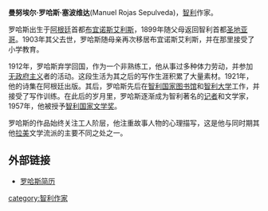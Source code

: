 '''曼努埃尔·罗哈斯·塞波维达'''(Manuel Rojas Sepulveda){{BD|1896年|1月8日|1973年|3月11日|catIdx=Rojas, Manuel}}，[[智利|智利]]作家。

罗哈斯出生于[[阿根廷|阿根廷]]首都[[布宜诺斯艾利斯|布宜诺斯艾利斯]]，1899年随父母返回智利首都[[圣地亚哥_(智利)|圣地亚哥]]。1903年其父去世，罗哈斯随母亲再次移居布宜诺斯艾利斯，并在那里接受了小学教育。

1912年，罗哈斯弃学回国，作为一个非熟练工，他从事过多种体力劳动，并参加[[无政府主义|无政府主义]]者的活动。这段生活为其之后的写作生涯积累了大量素材。1921年，他的诗集在阿根廷出版。其后，罗哈斯先后在[[智利国家图书馆|智利国家图书馆]]和[[智利大学|智利大学]]工作，并接受了写作训练。在此后的岁月里，罗哈斯逐渐成为智利著名的[[记者|记者]]和文学家，1957年，他被授予[[智利国家文学奖|智利国家文学奖]]。

罗哈斯的作品始终关注工人阶层，他注重故事人物的心理描写，这是他与同时期其他[[拉美|拉美]]文学流派的主要不同之处之一。

==外部链接==
* [http://www.escritores.cl/base.php?f1=semblanzas/texto/m_rojas.htm 罗哈斯简历] {{Wayback|url=http://www.escritores.cl/base.php?f1=semblanzas%2Ftexto%2Fm_rojas.htm |date=20200807122515 }} {{es icon}}

{{Authority control}}
{{DEFAULTSORT:Rojas, Manuel}}

[[category:智利作家|category:智利作家]]